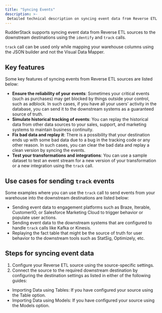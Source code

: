 ```yaml
---
title: "Syncing Events"
description: >-
 Detailed technical description on syncing event data from Reverse ETL sources to the destinations.
---
```


RudderStack supports syncing event data from Reverse ETL sources to the downstream destinations using the <Link to="/event-spec/standard-events/identify/">`identify`</Link> and <Link to="/event-spec/standard-events/track/">`track`</Link> calls.

<div class="warningBlock">
<code class="inline-code">track</code> call can be used only while mapping your warehouse columns using the JSON builder and not the <Link to="/sources/reverse-etl/features/visual-data-mapper/">Visual Data Mapper</Link>.
</div>

## Key features

Some key features of syncing events from Reverse ETL sources are listed below:

- **Ensure the reliability of your events**: Sometimes your critical events (such as purchases) may get blocked by things outside your control, such as adblock. In such cases, if you have all your users' activity in the database, you can send it to the downstream systems as a guaranteed source of truth.
- **Simulate historical tracking of events**: You can replay the historical data from other data sources to your sales, support, and marketing systems to maintain business continuity.
- **Fix bad data and replay it**: There is a possibility that your destination ends up with some bad data due to a bug in the tracking code or any other reason.
In such cases, you can clear the bad data and replay a clean version by syncing the events.
- **Test your transformations and integrations**: You can use a sample dataset to test an event stream for a new version of your transformation or a new integration using the `track` call. 

## Use cases for sending `track` events

Some examples where you can use the `track` call to send events from your warehouse into the downstream destinations are listed below:

- Sending event data to engagement platforms such as Braze, Iterable, CustomerIO, or Salesforce Marketing Cloud to trigger behavior or populate user actions.
- Sending event data to the downstream systems that are configured to handle `track` calls like Kafka or Kinesis.
- Replaying the fact table that might be the source of truth for user behavior to the downstream tools such as StatSig, Optimizely, etc.

## Steps for syncing event data

1. Configure your Reverse ETL source using the <Link to="/sources/reverse-etl/">source-specific settings</Link>.
2. Connect the source to the required downstream destination by configuring the destination settings as listed in either of the following guides:
- <Link to="/sources/reverse-etl/common-settings/importing-data-using-tables/">Importing Data using Tables</Link>: If you have configured your source using the Table option.
- <Link to="/sources/reverse-etl/common-settings/importing-data-using-models/">Importing Data using Models</Link>: If you have configured your source using the Models option.
